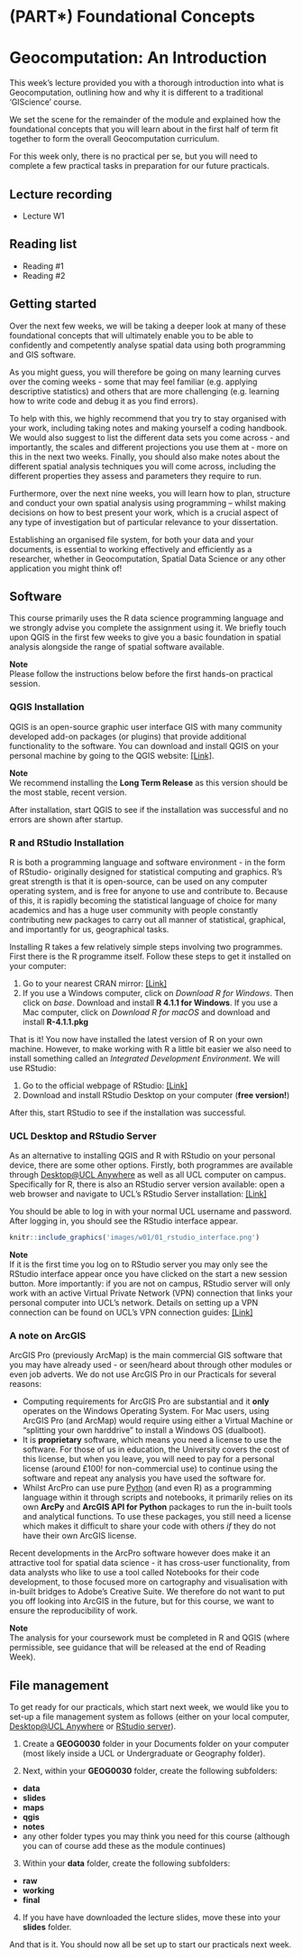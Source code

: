# (PART\*) Foundational Concepts {-}
# Geocomputation: An Introduction
This week’s lecture provided you with a thorough introduction into what is Geocomputation, outlining how and why it is different to a traditional ‘GIScience’ course.

We set the scene for the remainder of the module and explained how the foundational concepts that you will learn about in the first half of term fit together to form the overall Geocomputation curriculum.

For this week only, there is no practical per se, but you will need to complete a few practical tasks in preparation for our future practicals.

## Lecture recording {#recording-w01}
- Lecture W1

## Reading list {#reading-w01}
- Reading #1
- Reading #2

## Getting started
Over the next few weeks, we will be taking a deeper look at many of these foundational concepts that will ultimately enable you to be able to confidently and competently analyse spatial data using both programming and GIS software.

As you might guess, you will therefore be going on many learning curves over the coming weeks - some that may feel familiar (e.g. applying descriptive statistics) and others that are more challenging (e.g. learning how to write code and debug it as you find errors).

To help with this, we highly recommend that you try to stay organised with your work, including taking notes and making yourself a coding handbook. We would also suggest to list the different data sets you come across - and importantly, the scales and different projections you use them at - more on this in the next two weeks. Finally, you should also make notes about the different spatial analysis techniques you will come across, including the different properties they assess and parameters they require to run.

Furthermore, over the next nine weeks, you will learn how to plan, structure and conduct your own spatial analysis using programming – whilst making decisions on how to best present your work, which is a crucial aspect of any type of investigation but of particular relevance to your dissertation.

Establishing an organised file system, for both your data and your documents, is essential to working effectively and efficiently as a researcher, whether in Geocomputation, Spatial Data Science or any other application you might think of!

## Software 
This course primarily uses the R data science programming language and we strongly advise you complete the assignment using it. We briefly touch upon QGIS in the first few weeks to give you a basic foundation in spatial analysis alongside the range of spatial software available.

:::note
**Note**<br/>
Please follow the instructions below before the first hands-on practical session.
:::

### QGIS Installation
QGIS is an open-source graphic user interface GIS with many community developed add-on packages (or plugins) that provide additional functionality to the software. You can download and install QGIS on your personal machine by going to the QGIS website: [[Link]](https://qgis.org/en/site/forusers/download.html). 

:::note
**Note**<br/>
We recommend installing the **Long Term Release** as this version should be the most stable, recent version.
:::

After installation, start QGIS to see if the installation was successful and no errors are shown after startup.

### R and RStudio Installation 
R is both a programming language and software environment - in the form of RStudio- originally designed for statistical computing and graphics. R’s great strength is that it is open-source, can be used on any computer operating system, and is free for anyone to use and contribute to. Because of this, it is rapidly becoming the statistical language of choice for many academics and has a huge user community with people constantly contributing new packages to carry out all manner of statistical, graphical, and importantly for us, geographical tasks.

Installing R takes a few relatively simple steps involving two programmes. First there is the R programme itself. Follow these steps to get it installed on your computer:

1. Go to your nearest CRAN mirror: [[Link]](https://cran.ma.imperial.ac.uk/)
2. If you use a Windows computer, click on *Download R for Windows*. Then click on *base*.  Download and install **R 4.1.1 for Windows**. If you use a Mac computer, click on *Download R for macOS* and download and install **R-4.1.1.pkg**

That is it! You now have installed the latest version of R on your own machine. However, to make working with R a little bit easier we also need to install something called an *Integrated Development Environment*. We will use RStudio:

1. Go to the official webpage of RStudio: [[Link]](https://www.rstudio.com/products/rstudio/download/#download)
2. Download and install RStudio Desktop on your computer (**free version!**)

After this, start RStudio to see if the installation was successful. 

### UCL Desktop and RStudio Server
As an alternative to installing QGIS and R with RStudio on your personal device, there are some other options. Firstly, both programmes are available through [Desktop@UCL Anywhere](https://www.ucl.ac.uk/isd/services/computers/remote-access/desktopucl-anywhere) as well as all UCL computer on campus. Specifically for R, there is also an RStudio server version available: open a web browser and navigate to UCL's RStudio Server installation: [[Link]](https://rstudio.data-science.rc.ucl.ac.uk/) 

You should be able to log in with your normal UCL username and password. After logging in, you should see the RStudio interface appear. 

```r
knitr::include_graphics('images/w01/01_rstudio_interface.png')
```

:::note
**Note**<br>
If it is the first time you log on to RStudio server you may only see the RStudio interface appear once you have clicked on the start a new session button. More importantly: if you are not on campus, RStudio server will only work with an active Virtual Private Network (VPN) connection that links your personal computer into UCL’s network. Details on setting up a VPN connection can be found on UCL's VPN connection guides: [[Link]](https://www.ucl.ac.uk/isd/services/get-connected/ucl-virtual-private-network-vpn) 
:::

### A note on ArcGIS
ArcGIS Pro (previously ArcMap) is the main commercial GIS software that you may have already used - or seen/heard about through other modules or even job adverts. We do not use ArcGIS Pro in our Practicals for several reasons:

- Computing requirements for ArcGIS Pro are substantial and it **only** operates on the Windows Operating System. For Mac users, using ArcGIS Pro (and ArcMap) would require using either a Virtual Machine or "splitting your own harddrive" to install a Windows OS (dualboot).
- It is **proprietary** software, which means you need a license to use the software. For those of us in education, the University covers the cost of this license, but when you leave, you will need to pay for a personal license (around £100! for non-commercial use) to continue using the software and repeat any analysis you have used the software for.
- Whilst ArcPro can use pure [Python](https://www.python.org/) (and even R) as a programming language within it through scripts and notebooks, it primarily relies on its own **ArcPy** and **ArcGIS API for Python**  packages to run the in-built tools and analytical functions. To use these packages, you still need a license which makes it difficult to share your code with others *if* they do not have their own ArcGIS license.

Recent developments in the ArcPro software however does make it an attractive tool for spatial data science - it has cross-user functionality, from data analysts who like to use a tool called Notebooks for their code development, to those focused more on cartography and visualisation with in-built bridges to Adobe's Creative Suite. We therefore do not want to put you off looking into ArcGIS in the future, but for this course, we want to ensure the reproducibility of work.

:::note
**Note**<br/> The analysis for your coursework must be completed in R and QGIS (where permissible, see guidance that will be released at the end of Reading Week).
:::

## File management
To get ready for our practicals, which start next week, we would like you to set-up a file management system as follows (either on your local computer, [Desktop@UCL Anywhere](https://www.ucl.ac.uk/isd/services/computers/remote-access/desktopucl-anywhere) or [RStudio server](https://rstudio.data-science.rc.ucl.ac.uk/)).

1. Create a **GEOG0030** folder in your Documents folder on your computer (most likely inside a UCL or Undergraduate or Geography folder).

2. Next, within your **GEOG0030** folder, create the following subfolders:
* **data**
* **slides**
* **maps**
* **qgis**
* **notes**
* any other folder types you may think you need for this course (although you can of course add these as the module continues)

3. Within your **data** folder, create the following subfolders:
* **raw**
* **working**
* **final**

4. If you have have downloaded the lecture slides, move these into your **slides** folder.

And that is it. You should now all be set up to start our practicals next week.

